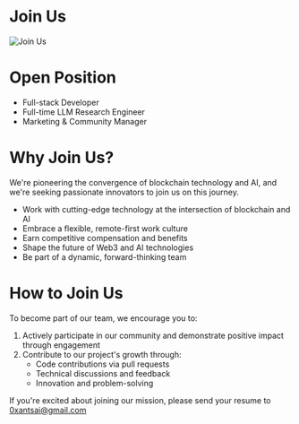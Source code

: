 # Join Us

![Join Us](/join_us.png)

# Open Position

- Full-stack Developer
- Full-time LLM Research Engineer
- Marketing & Community Manager

          

# Why Join Us?

We're pioneering the convergence of blockchain technology and AI, 
and we're seeking passionate innovators to join us on this journey.

- Work with cutting-edge technology at the intersection of blockchain and AI
- Embrace a flexible, remote-first work culture
- Earn competitive compensation and benefits
- Shape the future of Web3 and AI technologies
- Be part of a dynamic, forward-thinking team

# How to Join Us

To become part of our team, we encourage you to:

1. Actively participate in our community and demonstrate positive impact through engagement
2. Contribute to our project's growth through:
   - Code contributions via pull requests
   - Technical discussions and feedback
   - Innovation and problem-solving

If you're excited about joining our mission, please send your resume to 
<a href="mailto:0xantsai@gmail.com">0xantsai@gmail.com</a>
